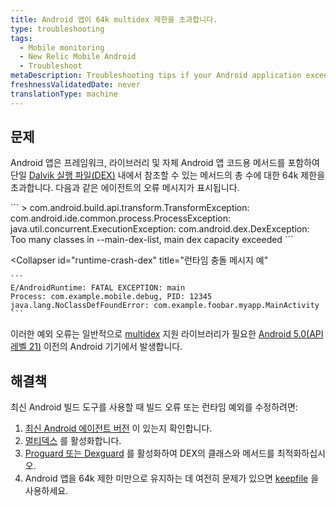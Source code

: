 ```yaml
---
title: Android 앱이 64k multidex 제한을 초과합니다.
type: troubleshooting
tags:
  - Mobile monitoring
  - New Relic Mobile Android
  - Troubleshoot
metaDescription: Troubleshooting tips if your Android application exceeds the 64k limit for DEX files.
freshnessValidatedDate: never
translationType: machine
---
```


## 문제

Android 앱은 프레임워크, 라이브러리 및 자체 Android 앱 코드용 메서드를 포함하여 단일 [Dalvik 실행 파일(DEX)](https://developer.android.com/studio/build/multidex.html) 내에서 참조할 수 있는 메서드의 총 수에 대한 64k 제한을 초과합니다. 다음과 같은 에이전트의 오류 메시지가 표시됩니다.

<CollapserGroup>
  <Collapser
    id="dex-build"
    title="빌드 시간 오류 메시지 예"
  >
    ```
    > com.android.build.api.transform.TransformException: com.android.ide.common.process.ProcessException: 
    java.util.concurrent.ExecutionException: com.android.dex.DexException: Too many classes in --main-dex-list, main dex capacity exceeded
    ```
  </Collapser>

  <Collapser
    id="runtime-crash-dex"
    title="런타임 충돌 메시지 예"
  >
    ```
    E/AndroidRuntime: FATAL EXCEPTION: main
    Process: com.example.mobile.debug, PID: 12345
    java.lang.NoClassDefFoundError: com.example.foobar.myapp.MainActivity
    ```
  </Collapser>
</CollapserGroup>

이러한 예외 오류는 일반적으로 [multidex](https://developer.android.com/studio/build/multidex.html) 지원 라이브러리가 필요한 [Android 5.0(API 레벨 21)](https://developer.android.com/about/versions/android-5.0.html) 이전의 Android 기기에서 발생합니다.

## 해결책

최신 Android 빌드 도구를 사용할 때 빌드 오류 또는 런타임 예외를 수정하려면:

1. [최신 Android 에이전트 버전](/docs/release-notes/mobile-release-notes/android-release-notes) 이 있는지 확인합니다.
2. [멀티덱스](https://developer.android.com/studio/build/multidex.html) 를 활성화합니다.
3. [Proguard 또는 Dexguard](/docs/mobile-monitoring/new-relic-mobile-android/install-configure/configure-proguard-or-dexguard-android-apps) 를 활성화하여 DEX의 클래스와 메서드를 최적화하십시오.
4. Android 앱을 64k 제한 미만으로 유지하는 데 여전히 문제가 있으면 [keepfile](https://google.github.io/android-gradle-dsl/current/com.android.build.gradle.internal.dsl.BuildType.html#com.android.build.gradle.internal.dsl.BuildType:multiDexKeepProguard) 을 사용하세요.